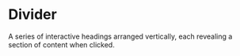 # Divider
A series of interactive headings arranged vertically, each revealing a section of content when clicked.



